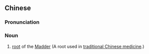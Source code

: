 {{also|金剑草}}
==Chinese==
{{zh-forms|s=金剑草}}

===Pronunciation===
{{zh-pron
|mn=xm:kim-kiàm-chháu
|cat=n
}}

===Noun===
{{zh-noun}}

# {{lb|zh|Xiamen|_|Min Nan}} [[root]] of the [[w:Rubia|Madder]] (A root used in [[traditional Chinese medicine]].)